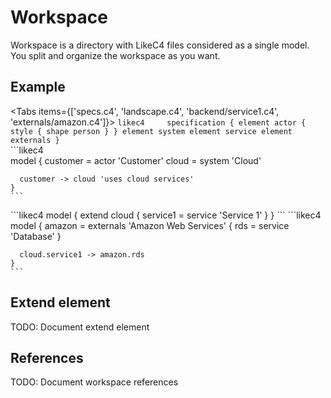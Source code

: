 
# Workspace

Workspace is a directory with LikeC4 files considered as a single model.  
You split and organize the workspace as you want.

## Example

<FileTree>
  <FileTree.Folder name="backend" open>
    <FileTree.File name="service1.c4" />
    <FileTree.File name="service2.c4" />
  </FileTree.Folder>
  <FileTree.Folder name="externals" open>
    <FileTree.File name="amazon.c4" />
    <FileTree.File name="amazon-views.c4" />
  </FileTree.Folder>
  <FileTree.File name="landscape.c4" />
  <FileTree.File name="specs.c4" />  
</FileTree>

<Tabs items={['specs.c4', 'landscape.c4', 'backend/service1.c4', 'externals/amazon.c4']}>
  <Tab>
    ```likec4    
    specification {
      element actor {
        style {
          shape person
        }
      }
      element system
      element service
      element externals
    }
    ```  
  </Tab>
  <Tab>
    ```likec4  
    model {
      customer = actor 'Customer'
      cloud = system 'Cloud'

      customer -> cloud 'uses cloud services'
    }  
    ```  
  </Tab>
  <Tab>
    ```likec4    
    model {
      extend cloud {
        service1 = service 'Service 1'
      }
    }
    ```  
  </Tab>
  <Tab>
    ```likec4    
    model {
      amazon = externals 'Amazon Web Services' {
        rds = service 'Database'
      }

      cloud.service1 -> amazon.rds
    }
    ```  
  </Tab>
</Tabs>

## Extend element

<Callout>
  TODO: Document extend element
</Callout>

## References

<Callout>
  TODO: Document workspace references
</Callout>
